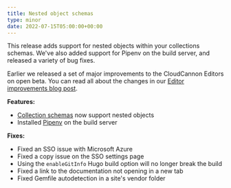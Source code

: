 ```yaml
---
title: Nested object schemas
type: minor
date: 2022-07-15T05:00:00+00:00
---
```

This release adds support for nested objects within your collections schemas. We've also added support for Pipenv on the build server, and released a variety of bug fixes.

Earlier we released a set of major improvements to the CloudCannon Editors on open beta. You can read all about the changes in our [Editor improvements blog post](https://cloudcannon.com/blog/saving-time-our-new-editor-improvements/).

**Features:**

* [Collection schemas](/documentation/articles/create-a-schema/) now support nested objects
* Installed [Pipenv](https://pipenv.pypa.io/en/latest/) on the build server

**Fixes:**

* Fixed an SSO issue with Microsoft Azure
* Fixed a copy issue on the SSO settings page
* Using the `enableGitInfo` Hugo build option will no longer break the build
* Fixed a link to the documentation not opening in a new tab
* Fixed Gemfile autodetection in a site's vendor folder
